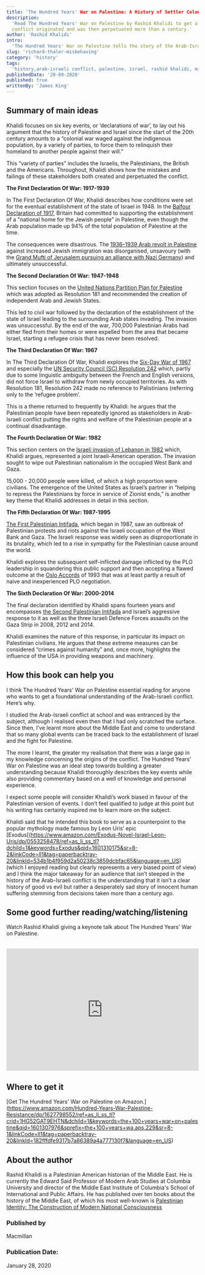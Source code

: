 ```yaml
---
title: 'The Hundred Years' War on Palestine: A History of Settler Colonialism and Resistance, 1917--2017'
description:
  'Read The Hundred Years' War on Palestine by Rashid Khalidi to get a comprehensive understanding of how the Arab-Israeli 
  conflict originated and was then perpetuated more than a century.'
author: 'Rashid Khalidi'
intro:
  'The Hundred Years' War on Palestine tells the story of the Arab-Israeli conflict from the perspective of the Palestinian-American historian Rashid Khalidi. Starting at the end of the 1900s with Zionism growing in momentum, Khalidi guides the reader through this complicated and controversial subject to provide a balanced overview.'
slug: 'richard-thaler-misbehaving'
category: 'history'
tags:
  'history,arab-israeli conflict, palestine, israel, rashid khalidi, middle east'
publishedDate: '28-09-2020'
published: true
writtenBy: 'James King'
---
```


## Summary of main ideas

Khalidi focuses on six key events, or ‘declarations of war’, to lay out his argument that the history of Palestine and Israel since the start of the 20th century amounts to a “colonial war waged against the indigenous population, by a variety of parties, to force them to relinquish their homeland to another people against their will.”

This “variety of parties” includes the Israelis, the Palestinians, the British and the Americans. Throughout, Khalidi shows how the mistakes and failings of these stakeholders both created and perpetuated the conflict.


**The First Declaration Of War: 1917-1939**

In The First Declaration Of War, Khalidi describes how conditions were set for the eventual establishment of the state of Israel in 1948. In the [Balfour Declaration of 1917](https://www.youtube.com/watch?v=wl1d4WyleY4), Britain had committed to supporting the establishment of a "national home for the Jewish people” in Palestine, even though the Arab population made up 94% of the total population of Palestine at the time. 

The consequences were disastrous. The [1936–1939 Arab revolt in Palestine](https://en.wikipedia.org/wiki/1936%E2%80%931939_Arab_revolt_in_Palestine) against increased Jewish immigration was disorganised, unsavoury (with the [Grand Mufti of Jerusalem pursuing an alliance with Nazi Germany](https://www.timesofisrael.com/full-official-record-what-the-mufti-said-to-hitler/)) and ultimately unsuccessful. 


**The Second Declaration Of War: 1947-1948**

This section focuses on the [United Nations Partition Plan for Palestine](https://en.wikipedia.org/wiki/United_Nations_Partition_Plan_for_Palestine#:~:text=The%20United%20Nations%20Partition%20Plan,as%20Resolution%20181%20(II).) which was adopted as Resolution 181 and recommended the creation of independent Arab and Jewish States. 

This led to civil war followed by the declaration of the establishment of the state of Israel leading to the surrounding Arab states invading. The invasion was unsuccessful. By the end of the war, 700,000 Palestinian Arabs had either fled from their homes or were expelled from the area that became Israel, starting a refugee crisis that has never been resolved.

**The Third Declaration Of War: 1967**

In The Third Declaration Of War, Khalidi explores the [Six-Day War of 1967](https://www.youtube.com/watch?v=hHqJ6pgdE-c) and especially the [UN Security Council (SC) Resolution 242](https://en.wikipedia.org/wiki/United_Nations_Security_Council_Resolution_242) which, partly due to some linguistic ambiguity between the French and English versions, did not force Israel to withdraw from newly occupied territories. As with Resolution 181, Resolution 242 made no reference to Palistinians (referring only to the ‘refugee problem’. 

This is a theme returned to frequently by Khalidi: he argues that the Palestinian people have been repeatedly ignored as stakeholders in Arab-Israeli conflict putting the rights and welfare of the Palestinian people at a continual disadvantage.

**The Fourth Declaration Of War: 1982**

This section centers on the [Israeli invasion of Lebanon in 1982](https://en.wikipedia.org/wiki/1982_Lebanon_War) which, Khalidi argues, represented a joint Israeli-American operation. The invasion sought to wipe out Palestinian nationalism in the occupied West Bank and Gaza.

15,000 - 20,000 people were killed, of which a high proportion were civilians. The emergence of the United States as Israel’s partner in “helping to repress the Palestinians by force in service of Zionist ends,” is another key theme that Khalidi addresses in detail in this section.

**The Fifth Declaration Of War: 1987-1995**

[The First Palestinian Intifada](https://en.wikipedia.org/wiki/First_Intifada), which began in 1987, saw an outbreak of Palestinian protests and riots against the Israeli occupation of the West Bank and Gaza. The Israeli response was widely seen as disproportionate in its brutality, which led to a rise in sympathy for the Palestinian cause around the world.

Khalidi explores the subsequent self-inflicted damage inflicted by the PLO leadership in squandering this public support and then accepting a flawed outcome at the [Oslo Accords](https://en.wikipedia.org/wiki/Oslo_I_Accord) of 1993 that was at least partly a result of naive and inexperienced PLO negotiation. 

**The Sixth Declaration Of War: 2000-2014**

The final declaration identified by Khalidi spans fourteen years and encompasses [the Second Palestinian Intifada](https://en.wikipedia.org/wiki/Al-Aqsa_Intifada) and Israel’s aggressive response to it as well as the three Israeli Defence Forces assaults on the Gaza Strip in 2008, 2012 and 2014.

Khalidi examines the nature of this response, in particular its impact on Palestinian civilians. He argues that these extreme measures can be considered “crimes against humanity” and, once more, highlights the influence of the USA in providing weapons and machinery.

## How this book can help you

I think The Hundred Years' War on Palestine essential reading for anyone who wants to get a foundational understanding of the Arab-Israeli conflict. Here’s why.

I studied the Arab-Israeli conflict at school and was entranced by the subject, although I realised  even then that I had only scratched the surface. Since then, I’ve learnt more about the Middle East and come to understand that so many global events can be traced back to the establishment of Israel and the fight for Palestine. 

The more I learnt, the greater my realisation that there was a large gap in my knowledge concerning the origins of the conflict. The Hundred Years' War on Palestine was an ideal step towards building a greater understanding because Khalidi thoroughly describes the key events while also providing commentary based on a well of knowledge and personal experience.

I expect some people will consider Khalidi’s work biased in favour of the Palestinian version of events. I don’t feel qualified to judge at this point but his writing has certainly inspired me to learn more on the subject. 

Khalidi said that he intended this book to serve as a counterpoint to the popular mythology made famous by Leon Uris’ epic [Exodus[(https://www.amazon.com/Exodus-Novel-Israel-Leon-Uris/dp/0553258478/ref=as_li_ss_tl?dchild=1&keywords=Exodus&qid=1601310175&sr=8-2&linkCode=ll1&tag=paperbacktrav-20&linkId=534b1b4f959d2a50238c3859dcbfac65&language=en_US) (which I enjoyed reading but clearly represents a very biased point of view) and I think the major takeaway for an audience that isn’t steeped in the history of the Arab-Israeli conflict is the understanding that it isn’t a clear history of good vs evil but rather a desperately sad story of innocent human suffering stemming from decisions taken more than a century ago.

## Some good further reading/watching/listening

Watch Rashid Khalidi giving a keynote talk about The Hundred Years' War on Palestine.

<br />
<iframe
  width="100%"
  height="320px"
  src="https://www.youtube.com/embed/yp1hxZMocS4"
  frameBorder="0"
  allow="accelerometer; autoplay; encrypted-media; gyroscope; picture-in-picture"
  allowFullScreen
></iframe>


## Where to get it

[Get The Hundred Years' War on Palestine on Amazon.] (https://www.amazon.com/Hundred-Years-War-Palestine-Resistance/dp/1627798552/ref=as_li_ss_tl?crid=1HG52GAT9EHTN&dchild=1&keywords=the+100+years+war+on+palestine&qid=1601307976&sprefix=the+100+years+wa,aps,229&sr=8-1&linkCode=ll1&tag=paperbacktrav-20&linkId=182fffdfe9317b7a86389a4a777130f7&language=en_US)

## About the author

Rashid Khalidi is a Palestinian American historian of the Middle East. He is currently the Edward Said Professor of Modern Arab Studies at Columbia University and director of the Middle East Institute of Columbia's School of International and Public Affairs. He has published over ten books about the history of the Middle East, of which his most well-known is [Palestinian Identity: The Construction of Modern National Consciousness](https://www.amazon.com/Palestinian-Identity-Construction-National-Consciousness/dp/023115075X/ref=as_li_ss_tl?dchild=1&keywords=Palestinian+Identity:+The+Construction+of+Modern+National+Consciousness&qid=1601308256&sr=8-1&linkCode=ll1&tag=paperbacktrav-20&linkId=eef21ff53086dba47fbad1336a1ab8d1&language=en_US)

### Published by

Macmillan

### Publication Date:

January 28, 2020

